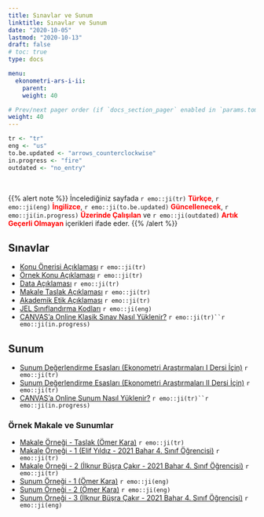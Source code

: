 ```yaml
---
title: Sınavlar ve Sunum
linktitle: Sınavlar ve Sunum
date: "2020-10-05"
lastmod: "2020-10-13"
draft: false
# toc: true
type: docs

menu:
  ekonometri-ars-i-ii:
    parent: 
    weight: 40

# Prev/next pager order (if `docs_section_pager` enabled in `params.toml`)
weight: 40
---
```


```r
tr <- "tr"
eng <- "us"
to.be.updated <- "arrows_counterclockwise"
in.progress <- "fire"
outdated <- "no_entry"
```

<br>

{{% alert note %}}
İncelediğiniz sayfada `r emo::ji(tr)` <font color="red">**Türkçe**</font>, `r emo::ji(eng)` <font color="red">**İngilizce**</font>, `r emo::ji(to.be.updated)` <font color="red">**Güncellenecek**</font>, `r emo::ji(in.progress)` <font color="red">**Üzerinde Çalışılan**</font> ve `r emo::ji(outdated)` <font color="red">**Artık Geçerli Olmayan**</font> içerikleri ifade eder.
{{% /alert %}}

## Sınavlar
- [Konu Önerisi Açıklaması](`r paste0(ekonometri.ars.path, "Ekonometri_Ars_I-II_-_Konu_Onerisi_Aciklamasi.pdf")`) `r emo::ji(tr)`
- [Örnek Konu Açıklaması](`r paste0(ekonometri.ars.path, "Ekonometri_Ars_I-II_-_Ornek_Konu_Aciklamasi.pdf")`) `r emo::ji(tr)`
- [Data Açıklaması](`r paste0(ekonometri.ars.path, "Ekonometri_Ars_I-II_-_Data_Aciklamasi.pdf")`) `r emo::ji(tr)`
- [Makale Taslak Açıklaması](`r paste0(ekonometri.ars.path, "Ekonometri_Ars_I-II_-_Makale_Taslak_Aciklamasi.pdf")`) `r emo::ji(tr)`
- [Akademik Etik Açıklaması](`r paste0(ekonometri.ars.path, "Ekonometri_Ars_I-II_-_Akademik_Etik_Aciklamasi.pdf")`) `r emo::ji(tr)`
- [JEL Sınıflandırma Kodları](https://www.aeaweb.org/jel/guide/jel.php) `r emo::ji(eng)`
- [CANVAS'a Online Klasik Sınav Nasıl Yüklenir?]() `r emo::ji(tr)``r emo::ji(in.progress)`

## Sunum
- [Sunum Değerlendirme Esasları (Ekonometri Araştırmaları I Dersi İçin)](`r paste0(ekonometri.ars.path, "Ekonometri_Ars_I_-_Sunum_Degerlendirme.pdf")`) `r emo::ji(tr)`
- [Sunum Değerlendirme Esasları (Ekonometri Araştırmaları II Dersi İçin)](`r paste0(ekonometri.ars.path, "Ekonometri_Ars_II_-_Sunum_Degerlendirme.pdf")`) `r emo::ji(tr)`
- [CANVAS'a Online Sunum Nasıl Yüklenir?]() `r emo::ji(tr)``r emo::ji(in.progress)`

### Örnek Makale ve Sunumlar
- [Makale Örneği - Taslak (Ömer Kara)](`r paste0(ekonometri.ars.path, "Article.pdf")`) `r emo::ji(tr)`
- [Makale Örneği - 1 (Elif Yıldız - 2021 Bahar 4. Sınıf Öğrencisi)](`r paste0(ekonometri.ars.path, "Makale__Ornek_1__Elif_Yildiz.pdf")`) `r emo::ji(tr)`
- [Makale Örneği - 2 (İlknur Büşra Çakır - 2021 Bahar 4. Sınıf Öğrencisi)](`r paste0(ekonometri.ars.path, "Makale__Ornek_2__Ilknur_Busra_Cakir.pdf")`) `r emo::ji(tr)`
- [Sunum Örneği - 1 (Ömer Kara)](`r paste0(ekonometri.ars.path, "Sunum__Ornek_1__Omer_Kara.pdf")`) `r emo::ji(eng)`
- [Sunum Örneği - 2 (Ömer Kara)](`r paste0(ekonometri.ars.path, "Sunum__Ornek_2__Omer_Kara.pdf")`) `r emo::ji(eng)`
- [Sunum Örneği - 3 (İlknur Büşra Çakır - 2021 Bahar 4. Sınıf Öğrencisi)](`r paste0(ekonometri.ars.path, "Sunum__Ornek_3__Ilknur_Busra_Cakir.pptx")`) `r emo::ji(eng)`
